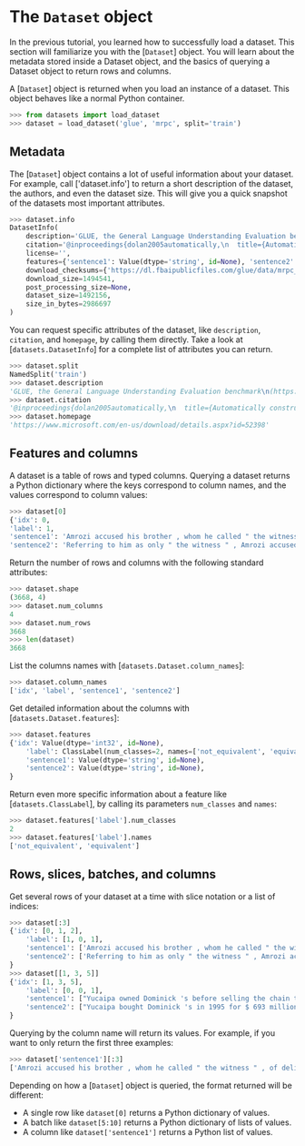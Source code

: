 # The `Dataset` object

In the previous tutorial, you learned how to successfully load a dataset. This section will familiarize you with the [`Dataset`] object. You will learn about the metadata stored inside a Dataset object, and the basics of querying a Dataset object to return rows and columns.

A [`Dataset`] object is returned when you load an instance of a dataset. This object behaves like a normal Python container.

```py
>>> from datasets import load_dataset
>>> dataset = load_dataset('glue', 'mrpc', split='train')
```

## Metadata

The [`Dataset`] object contains a lot of useful information about your dataset. For example, call ['dataset.info'] to return a short description of the dataset, the authors, and even the dataset size. This will give you a quick snapshot of the datasets most important attributes.

```py
>>> dataset.info
DatasetInfo(
    description='GLUE, the General Language Understanding Evaluation benchmark\n(https://gluebenchmark.com/) is a collection of resources for training,\nevaluating, and analyzing natural language understanding systems.\n\n', 
    citation='@inproceedings{dolan2005automatically,\n  title={Automatically constructing a corpus of sentential paraphrases},\n  author={Dolan, William B and Brockett, Chris},\n  booktitle={Proceedings of the Third International Workshop on Paraphrasing (IWP2005)},\n  year={2005}\n}\n@inproceedings{wang2019glue,\n  title={{GLUE}: A Multi-Task Benchmark and Analysis Platform for Natural Language Understanding},\n  author={Wang, Alex and Singh, Amanpreet and Michael, Julian and Hill, Felix and Levy, Omer and Bowman, Samuel R.},\n  note={In the Proceedings of ICLR.},\n  year={2019}\n}\n', homepage='https://www.microsoft.com/en-us/download/details.aspx?id=52398', 
    license='', 
    features={'sentence1': Value(dtype='string', id=None), 'sentence2': Value(dtype='string', id=None), 'label': ClassLabel(num_classes=2, names=['not_equivalent', 'equivalent'], names_file=None, id=None), 'idx': Value(dtype='int32', id=None)}, post_processed=None, supervised_keys=None, builder_name='glue', config_name='mrpc', version=1.0.0, splits={'train': SplitInfo(name='train', num_bytes=943851, num_examples=3668, dataset_name='glue'), 'validation': SplitInfo(name='validation', num_bytes=105887, num_examples=408, dataset_name='glue'), 'test': SplitInfo(name='test', num_bytes=442418, num_examples=1725, dataset_name='glue')}, 
    download_checksums={'https://dl.fbaipublicfiles.com/glue/data/mrpc_dev_ids.tsv': {'num_bytes': 6222, 'checksum': '971d7767d81b997fd9060ade0ec23c4fc31cbb226a55d1bd4a1bac474eb81dc7'}, 'https://dl.fbaipublicfiles.com/senteval/senteval_data/msr_paraphrase_train.txt': {'num_bytes': 1047044, 'checksum': '60a9b09084528f0673eedee2b69cb941920f0b8cd0eeccefc464a98768457f89'}, 'https://dl.fbaipublicfiles.com/senteval/senteval_data/msr_paraphrase_test.txt': {'num_bytes': 441275, 'checksum': 'a04e271090879aaba6423d65b94950c089298587d9c084bf9cd7439bd785f784'}}, 
    download_size=1494541, 
    post_processing_size=None, 
    dataset_size=1492156, 
    size_in_bytes=2986697
)
```

You can request specific attributes of the dataset, like `description`, `citation`, and `homepage`, by calling them directly. Take a look at [`datasets.DatasetInfo`] for a complete list of attributes you can return.

```py
>>> dataset.split
NamedSplit('train')
>>> dataset.description
'GLUE, the General Language Understanding Evaluation benchmark\n(https://gluebenchmark.com/) is a collection of resources for training,\nevaluating, and analyzing natural language understanding systems.\n\n'
>>> dataset.citation
'@inproceedings{dolan2005automatically,\n  title={Automatically constructing a corpus of sentential paraphrases},\n  author={Dolan, William B and Brockett, Chris},\n  booktitle={Proceedings of the Third International Workshop on Paraphrasing (IWP2005)},\n  year={2005}\n}\n@inproceedings{wang2019glue,\n  title={{GLUE}: A Multi-Task Benchmark and Analysis Platform for Natural Language Understanding},\n  author={Wang, Alex and Singh, Amanpreet and Michael, Julian and Hill, Felix and Levy, Omer and Bowman, Samuel R.},\n  note={In the Proceedings of ICLR.},\n  year={2019}\n}\n\nNote that each GLUE dataset has its own citation. Please see the source to see\nthe correct citation for each contained dataset.'
>>> dataset.homepage
'https://www.microsoft.com/en-us/download/details.aspx?id=52398'
```

## Features and columns

A dataset is a table of rows and typed columns. Querying a dataset returns a Python dictionary where the keys correspond to column names, and the values correspond to column values:

```py
>>> dataset[0]
{'idx': 0,
'label': 1,
'sentence1': 'Amrozi accused his brother , whom he called " the witness " , of deliberately distorting his evidence .',
'sentence2': 'Referring to him as only " the witness " , Amrozi accused his brother of deliberately distorting his evidence .'}
```

Return the number of rows and columns with the following standard attributes:

```py
>>> dataset.shape
(3668, 4)
>>> dataset.num_columns
4
>>> dataset.num_rows
3668
>>> len(dataset)
3668
```

List the columns names with [`datasets.Dataset.column_names`]:

```py
>>> dataset.column_names
['idx', 'label', 'sentence1', 'sentence2']
```

Get detailed information about the columns with [`datasets.Dataset.features`]:

```py
>>> dataset.features
{'idx': Value(dtype='int32', id=None),
    'label': ClassLabel(num_classes=2, names=['not_equivalent', 'equivalent'], names_file=None, id=None),
    'sentence1': Value(dtype='string', id=None),
    'sentence2': Value(dtype='string', id=None),
}
```

Return even more specific information about a feature like [`datasets.ClassLabel`], by calling its parameters `num_classes` and `names`:

```py
>>> dataset.features['label'].num_classes
2
>>> dataset.features['label'].names
['not_equivalent', 'equivalent']
```

## Rows, slices, batches, and columns

Get several rows of your dataset at a time with slice notation or a list of indices:

```py
>>> dataset[:3]
{'idx': [0, 1, 2],
    'label': [1, 0, 1],
    'sentence1': ['Amrozi accused his brother , whom he called " the witness " , of deliberately distorting his evidence .', "Yucaipa owned Dominick 's before selling the chain to Safeway in 1998 for $ 2.5 billion .", 'They had published an advertisement on the Internet on June 10 , offering the cargo for sale , he added .'],
    'sentence2': ['Referring to him as only " the witness " , Amrozi accused his brother of deliberately distorting his evidence .', "Yucaipa bought Dominick 's in 1995 for $ 693 million and sold it to Safeway for $ 1.8 billion in 1998 .", "On June 10 , the ship 's owners had published an advertisement on the Internet , offering the explosives for sale ."]
}
>>> dataset[[1, 3, 5]]
{'idx': [1, 3, 5],
    'label': [0, 0, 1], 
    'sentence1': ["Yucaipa owned Dominick 's before selling the chain to Safeway in 1998 for $ 2.5 billion .", 'Around 0335 GMT , Tab shares were up 19 cents , or 4.4 % , at A $ 4.56 , having earlier set a record high of A $ 4.57 .', 'Revenue in the first quarter of the year dropped 15 percent from the same period a year earlier .'],
    'sentence2': ["Yucaipa bought Dominick 's in 1995 for $ 693 million and sold it to Safeway for $ 1.8 billion in 1998 .", 'Tab shares jumped 20 cents , or 4.6 % , to set a record closing high at A $ 4.57 .', "With the scandal hanging over Stewart 's company , revenue the first quarter of the year dropped 15 percent from the same period a year earlier ."]
}
```

Querying by the column name will return its values. For example, if you want to only return the first three examples:

```py
>>> dataset['sentence1'][:3]
['Amrozi accused his brother , whom he called " the witness " , of deliberately distorting his evidence .', "Yucaipa owned Dominick 's before selling the chain to Safeway in 1998 for $ 2.5 billion .", 'They had published an advertisement on the Internet on June 10 , offering the cargo for sale , he added .']
```

Depending on how a [`Dataset`] object is queried, the format returned will be different:

- A single row like `dataset[0]` returns a Python dictionary of values.
- A batch like `dataset[5:10]` returns a Python dictionary of lists of values.
- A column like `dataset['sentence1']` returns a Python list of values.